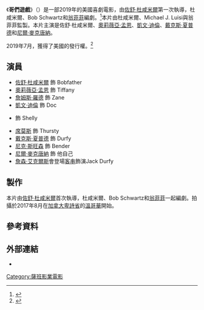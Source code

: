 {{noteTA
|G1=Show
|1=zh-hk:杜咸米爾;zh-tw:杜哈莫;zh-cn:杜哈明;
}}
{{Infobox film
| name           = 哥們遊戲
| original_name  = ''Buddy Games''
| image          = Buddy Games.jpg
| caption        =
| director       = [[佐舒·杜咸米爾|佐舒·杜咸米爾]]
| producer       = 佐舒·杜咸米爾<br/>Michael J. Luisi<br/>[[翁菲菲|翁菲菲]]
| writer         = 佐舒·杜咸米爾<br/>Bob Schwartz<br/>翁菲菲
| starring       = 佐舒·杜咸米爾<br/>[[戴克斯·夏普德|戴克斯·夏普德]]<br/>[[凱文·迪倫|凱文·迪倫]]<br/>[[奧莉薇亞·孟恩|奧莉薇亞·孟恩]]<br/>[[尼爾·麥克唐納|尼爾·麥克唐納]]
| music          = {{link-en|艾力克斯·伍爾曼|Alex Wurman}}
| cinematography = Luke Bryant
| editing        = Kenneth Marsten
| studio         = [[世界摔角娛樂電影製片廠|世界摔角娛樂電影製片廠]]
| distributor    = {{link-en|Saban Capital Group|Saban Capital Group|Saban Films}}
| runtime        =
| released       = {{Film date|2019|02|10|猛獁電影節|ref1=<ref>{{Cite web |url = https://www.broadwayworld.com/los-angeles/article/2nd-Annual-Mammoth-Film-Festival-Sets-Josh-Duhamels-Directorial-Debut-THE-BUDDY-GAMES-20190204 |title = 2nd Annual Mammoth Film Festival Sets Josh Duhamel's Directorial Debut THE BUDDY GAMES |date = 2019-02-04 |publisher = Broadway World |language = en}}</ref>|2020|11|24|美國}}
| country        = 美國
| language       = 英語
| budget         =
| gross          = $405,904
| tw_name       = 哥們遊戲
| cn_name       = 哥们游戏
| hk_name       = -
}}
《'''哥們遊戲'''》（{{lang-en|''Buddy Games''}}）是一部2019年的美國喜劇電影，由[[佐舒·杜咸米爾|佐舒·杜咸米爾]]第一次執導，杜咸米爾、Bob Schwartz和[[翁菲菲|翁菲菲]]編劇。<ref>{{Cite web |url = https://deadline.com/2017/06/josh-duhamel-seamus-wwe-studios-the-buddy-games-1202120428/ |title = Josh Duhamel To Make Directing Debut On WWE Studios'‘The Buddy Games’ |author = Mike Fleming Jr |date = 2017-06-26 |publisher = deadline.com |language = en |accessdate = 2020-11-01 |archive-date = 2020-05-30 |archive-url = https://web.archive.org/web/20200530134148/https://deadline.com/2017/06/josh-duhamel-seamus-wwe-studios-the-buddy-games-1202120428/ |dead-url = no }}</ref>本片由杜咸米爾、Michael J. Luisi與翁菲菲監製。本片主演是佐舒·杜咸米爾、[[奧莉薇亞·孟恩|奧莉薇亞·孟恩]]、[[凱文·迪倫|凱文·迪倫]]、[[戴克斯·夏普德|戴克斯·夏普德]]和[[尼爾·麥克唐納|尼爾·麥克唐納]]。

2019年7月，{{link-en|Saban Capital Group|Saban Capital Group|Saban Films}}獲得了美國的發行權。<ref>{{Cite web |url = https://deadline.com/2020/07/josh-duhamel-buddy-games-saban-films-1202993178/ |title = Josh Duhamel Directorial Debut ‘Buddy Games’ Lands At Saban Films |author = Amanda N'Duka |date = 2020-07-23 |publisher = deadline.com |language = en |accessdate = 2020-11-01 |archive-date = 2020-10-28 |archive-url = https://web.archive.org/web/20201028114312/https://deadline.com/2020/07/josh-duhamel-buddy-games-saban-films-1202993178/ |dead-url = no }}</ref>

== 演員 ==
* [[佐舒·杜咸米爾|佐舒·杜咸米爾]] 飾 Bobfather
* [[奧莉薇亞·孟恩|奧莉薇亞·孟恩]] 飾 Tiffany
* [[詹姆斯·羅德|詹姆斯·羅德]] 飾 Zane
* [[凱文·迪倫|凱文·迪倫]] 飾 Doc
* {{link-en|丹·巴克達爾|Dan Bakkedahl}} 飾 Shelly
* [[席莫斯|席莫斯]] 飾 Thursty
* [[戴克斯·夏普德|戴克斯·夏普德]] 飾 Durfy
* [[尼克·斯旺森|尼克·斯旺森]] 飾 Bender
* [[尼爾·麥克唐納|尼爾·麥克唐納]] 飾 他自己
* [[詹森·艾克爾斯|詹森·艾克爾斯]]會登場[[客串|客串]]飾演Jack Durfy

== 製作 ==
本片由[[佐舒·杜咸米爾|佐舒·杜咸米爾]]首次執導，杜咸米爾、Bob Schwartz和[[翁菲菲|翁菲菲]]一起編劇。拍攝於2017年8月在[[加拿大|加拿大]][[卑詩省|卑詩省]]的[[溫哥華|溫哥華]]開始。

== 參考資料 ==
{{reflist}}

== 外部連結 ==
* {{IMDb title|7070818}}

{{DEFAULTSORT:Buddy Games}}
[[Category:薩班影業電影|Category:薩班影業電影]]